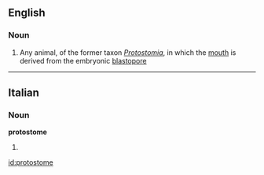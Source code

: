 ==English==

===Noun===
{{wikipedia}}
{{en-noun}}

# Any animal, of the former taxon ''[[Protostomia]]'', in which the [[mouth]] is derived from the embryonic [[blastopore]]

----

==Italian==

===Noun===
'''protostome''' {{m}}

# {{plural of|[[protostoma]]|lang=Italian}}

[[id:protostome]]